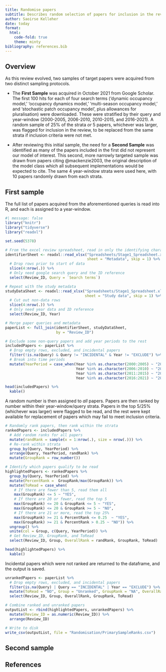 ```yaml
---
title: Randomise papers
subtitle: Describes random selection of papers for inclusion in the review
author: Saoirse Kelleher
date: today
format: 
  html:
    code-fold: true
    theme: minty
bibliography: references.bib
---
```


## Overview

As this review evolved, two samples of target papers were acquired from two distinct sampling protocols.

-   The **First Sample** was acquired in October 2021 from Google Scholar. The first 100 hits for each of four search terms ('dynamic occupancy model,' 'occupancy dynamics model,' 'multi-season occupancy model,' and 'stochastic patch occupancy model', plus allowances for pluralisation) were downloaded. These were stratified by their query and year-window (2000-2005, 2006-2010, 2010-2015, and 2016-2021). A random sample of 25% of the strata *or* 5 papers, whichever was larger, was flagged for inclusion in the review, to be replaced from the same strata if inclusion criteria were not met.

-   After reviewing this initial sample, the need for a **Second Sample** was identified as many of the papers included in the first did not represent our model of interest. This second, more narrowly targeted sample was drawn from papers citing @mackenzie2003, the original description of the model class which all subsequent implementations would be expected to cite. The same 4 year-window strata were used here, with 10 papers randomly drawn from each strata.

## First sample

The full list of papers acquired from the aforementioned queries is read into R, and each is assigned to a year-window.

```r
#| message: false
library("knitr")
library("tidyverse") 
library("readxl")

set.seed(5378)

# From the excel review spreadsheet, read in only the identifying characteristics 
identifierSheet <- readxl::read_xlsx("Spreadsheets/Stage1_Spreadsheet.xlsx", 
                                     sheet = "Metadata", skip = 1) %>%
  # Drop rows prior to start of data
  slice(4:nrow(.)) %>%
  # Only need google search query and the ID reference
  select(Review_ID, Query = `Search terms`) 

# Repeat with the study metadata
studyDataSheet <- readxl::read_xlsx("Spreadsheets/Stage1_Spreadsheet.xlsx", 
                                    sheet = "Study data", skip = 1) %>%
  # Cut out non-data rows
  slice(4:nrow(.)) %>%
  # Only need year data and ID reference
  select(Review_ID, Year) 

# Merge paper queries and metadata
paperList <- full_join(identifierSheet, studyDataSheet, 
                       by = "Review_ID")

# Exclude some non-query papers and add year periods to the rest
includedPapers <- paperList %>%
  # Drop empty rows, excluded, and incidental papers
  filter(!is.na(Query) & Query != "INCIDENTAL" & Year != "EXCLUDE") %>%
  # Break into time periods 
  mutate(YearPeriod = case_when(Year %in% as.character(2000:2005) ~ "2000:2005",
                                Year %in% as.character(2006:2010) ~ "2006:2010",
                                Year %in% as.character(2011:2015) ~ "2011:2015",
                                Year %in% as.character(2016:2021) ~ "2016:2021"))

head(includedPapers) %>%
  kable()
```

A random number is then assigned to *all* papers. Papers are then ranked by number within their year-window/query strata. Papers in the top 5/25% (whichever was larger) were flagged to be read, and the rest were kept available for replacement of papers which may fail to meet inclusion criteria.

```r
# Randomly rank papers, then rank within the strata
rankedPapers <- includedPapers %>%
  # Add random ranks for all papers
  mutate(randRank = sample(x = 1:nrow(.), size = nrow(.))) %>%
  # Re-rank within strata
  group_by(Query, YearPeriod) %>%
  arrange(Query, YearPeriod, randRank) %>%
  mutate(GroupRank = row_number()) 

# Identify which papers qualify to be read
highlightedPapers <- rankedPapers %>%
  group_by(Query, YearPeriod) %>%
  mutate(PercentRank =  GroupRank/max(GroupRank)) %>%
  mutate(ToRead = case_when(
    # If there are fewer than 5, read them all
    max(GroupRank) <= 5 ~ "YES",
    # If there are 20 or fewer, read the top 5
    max(GroupRank) <= 20 & GroupRank <= 5 ~ "YES",
    max(GroupRank) <= 20 & GroupRank >= 5 ~ "NO",
    # If there are 21 or more, read the top 25%
    max(GroupRank) >= 21 & PercentRank <= 0.25  ~ "YES",
    max(GroupRank) >= 21 & PercentRank > 0.25 ~ "NO")) %>%
  ungroup() %>%
  unite(col = Group, c(Query, YearPeriod)) %>%
  # Get Review_ID, GroupRank, and ToRead
  select(Review_ID, Group, OverallRank = randRank, GroupRank, ToRead)

head(highlightedPapers) %>%
  kable()
```

Incidental papers which were not ranked are returned to the dataframe, and the output is saved.

```r
unrankedPapers <- paperList %>% 
  # Drop empty rows, excluded, and incidental papers
  filter(is.na(Query) | Query == "INCIDENTAL" | Year == "EXCLUDE") %>%
  mutate(ToRead = "NO", Group = "Unranked", GroupRank = "NA", OverallRank = "NA") %>%
  select(Review_ID, Group, OverallRank, GroupRank, ToRead)

# Combine ranked and unranked papers
outputList <- rbind(highlightedPapers, unrankedPapers) %>%
  mutate(Review_ID = as.numeric(Review_ID)) %>%
  arrange(Review_ID)

# Write to disk
write_csv(outputList, file = "Randomisation/PrimarySampleRanks.csv")
```

## Second sample

## References
